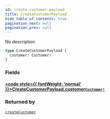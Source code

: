 ```yaml
---
id: create-customer-payload
title: CreateCustomerPayload
hide_table_of_contents: true
pagination_next: null
pagination_prev: null
---
```








No description

```graphql
type CreateCustomerPayload {
  customer: Customer!
}
```


### Fields

#### [<code style={{ fontWeight: 'normal' }}>CreateCustomerPayload.<b>customer</b></code>](#)<Bullet />[`Customer!`](/api/objects/customer) <Badge class="secondary" text="non-null"/> <Badge class="secondary" text="object"/>
> 
> 



### Returned by

[`createCustomer`](/api/mutations/create-customer)  <Badge class="secondary" text="mutation"/>



